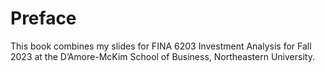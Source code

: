 # Preface {.unnumbered}

This book combines my slides for FINA 6203 Investment Analysis for Fall 2023 at the D'Amore-McKim School of Business, Northeastern University.